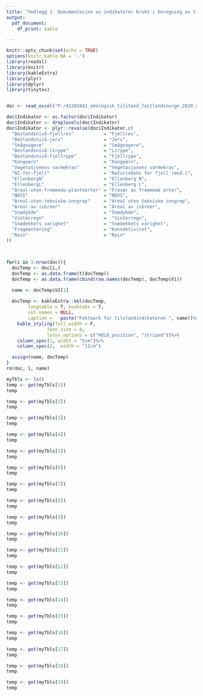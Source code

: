 ```yaml
---
title: "Vedlegg 1. Dokumentasjon av indikatorer brukt i beregning av tilstandsverdi for fjell."
output: 
  pdf_document:
    df_print: kable

---
```


```r
knitr::opts_chunk$set(echo = TRUE)
options(knitr.kable.NA = '-')
library(readxl)
library(knitr)
library(kableExtra)
library(plyr)
library(dplyr)
library(tinytex)


doc <- read_excel("P:/41201042_okologisk_tilstand_fastlandsnorge_2020_dataanaly/dokumentasjonIndikatorer.xlsx")
```

```r

doc$Indikator <- as.factor(doc$Indikator)
doc$Indikator <- droplevels(doc$Indikator)
doc$Indikator <- plyr::revalue(doc$Indikator,c(
  "Bestandsnivå-fjellrev"           = "Fjellrev",
  "Bestandsnivå-jerv"               = "Jerv",
  "Smågnagere"                      = "Smågnagere",
  "Bestandsnivå-lirype"             = "Lirype",
  "Bestandsnivå-fjellrype"          = "Fjellrype",
  "Kongeørn"                        = "Kongeørn",
  "Vegetasjonens varmekrav"         = "Vegetasjonens varmekrav",
  "NI-for-fjell"                    = "Naturindeks for fjell (mod.)",
  "EllenbergN"                      = "Ellenberg N",
  "EllenbergL"                      = "Ellenberg L",
  "Areal-uten-fremmede-plantearter" = "Fravær av fremmede arter",
  "NDVI"                            = "NDVI", 
  "Areal-uten-tekniske-inngrep"     = "Areal uten tekniske inngrep",
  "Areal-av-isbreer"                = "Areal av isbreer",
  "Snødybde"                        = "Snødybde",
  "Vinterregn"                      =  "Vinterregn",
  "Snødekkets varighet"             = "Snødekkets varighet",
  "Fragmentering"                   = "Konnektivitet",
  "Rein"                            = "Rein"
))

                     
```


```r
for(i in 1:nrow(doc)){
  docTemp <- doc[i,]
  docTemp <- as.data.frame(t(docTemp))
  docTemp <- as.data.frame(cbind(row.names(docTemp), docTemp$V1))

  name <- docTemp$V2[1]
  
  docTemp <- kableExtra::kbl(docTemp, 
        longtable = T, booktabs = T,
        col.names = NULL,
        caption =   paste("Faktaark for tilstandindikatoren ", name))%>%
    kable_styling(full_width = F,
               font_size = 8,
               latex_options = c("HOLD_position", "striped"))%>%
    column_spec(1, width = "5cm")%>%
    column_spec(2,  width = "11cm")

  assign(name, docTemp)
}
rm(doc, i, name)
```


```r
myTbls <- ls()
temp <- get(myTbls[1])
temp
```

```r
temp <- get(myTbls[2])
temp
```

```r
temp <- get(myTbls[3])
temp
```

```r
temp <- get(myTbls[4])
temp
```

```r
temp <- get(myTbls[5])
temp
```

```r
temp <- get(myTbls[6])
temp
```

```r
temp <- get(myTbls[7])
temp
```

```r
temp <- get(myTbls[8])
temp
```

```r
temp <- get(myTbls[9])
temp
```

```r
temp <- get(myTbls[10])
temp
```

```r
temp <- get(myTbls[11])
temp
```

```r
temp <- get(myTbls[12])
temp
```

```r
temp <- get(myTbls[13])
temp
```

```r
temp <- get(myTbls[14])
temp
```

```r
temp <- get(myTbls[15])
temp
```

```r
temp <- get(myTbls[16])
temp
```

```r
temp <- get(myTbls[17])
temp
```

```r
temp <- get(myTbls[18])
temp
```

```r
temp <- get(myTbls[19])
temp
```
